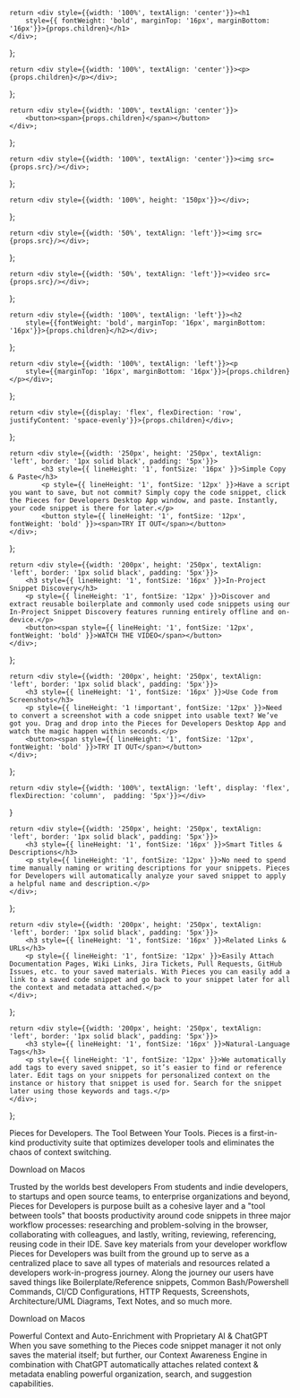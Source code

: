 <!-- Hero Custom Elements -->
    return <div style={{width: '100%', textAlign: 'center'}}><h1
        style={{ fontWeight: 'bold', marginTop: '16px', marginBottom: '16px'}}>{props.children}</h1>
    </div>;
};

    return <div style={{width: '100%', textAlign: 'center'}}><p>{props.children}</p></div>;
};

    return <div style={{width: '100%', textAlign: 'center'}}>
        <button><span>{props.children}</span></button>
    </div>;
};

    return <div style={{width: '100%', textAlign: 'center'}}><img src={props.src}/></div>;
};

<!-- Body Elements -->
    return <div style={{width: '100%', height: '150px'}}></div>;
};

    return <div style={{width: '50%', textAlign: 'left'}}><img src={props.src}/></div>;
};

    return <div style={{width: '50%', textAlign: 'left'}}><video src={props.src}/></div>;
};


    return <div style={{width: '100%', textAlign: 'left'}}><h2
        style={{fontWeight: 'bold', marginTop: '16px', marginBottom: '16px'}}>{props.children}</h2></div>;
};

    return <div style={{width: '100%', textAlign: 'left'}}><p
        style={{marginTop: '16px', marginBottom: '16px'}}>{props.children}</p></div>;
};

    return <div style={{display: 'flex', flexDirection: 'row', justifyContent: 'space-evenly'}}>{props.children}</div>;
};

    return <div style={{width: '250px', height: '250px', textAlign: 'left', border: '1px solid black', padding: '5px'}}>
            <h3 style={{ lineHeight: '1', fontSize: '16px' }}>Simple Copy & Paste</h3>
            <p style={{ lineHeight: '1', fontSize: '12px' }}>Have a script you want to save, but not commit? Simply copy the code snippet, click the Pieces for Developers Desktop App window, and paste. Instantly, your code snippet is there for later.</p>
            <button style={{ lineHeight: '1', fontSize: '12px', fontWeight: 'bold' }}><span>TRY IT OUT</span></button>
    </div>;
};

    return <div style={{width: '200px', height: '250px', textAlign: 'left', border: '1px solid black', padding: '5px'}}>
        <h3 style={{ lineHeight: '1', fontSize: '16px' }}>In-Project Snippet Discovery</h3>
        <p style={{ lineHeight: '1', fontSize: '12px' }}>Discover and extract reusable boilerplate and commonly used code snippets using our In-Project Snippet Discovery features running entirely offline and on-device.</p>
        <button><span style={{ lineHeight: '1', fontSize: '12px', fontWeight: 'bold' }}>WATCH THE VIDEO</span></button>
    </div>;
};

    return <div style={{width: '200px', height: '250px', textAlign: 'left', border: '1px solid black', padding: '5px'}}>
        <h3 style={{ lineHeight: '1', fontSize: '16px' }}>Use Code from Screenshots</h3>
        <p style={{ lineHeight: '1 !important', fontSize: '12px' }}>Need to convert a screenshot with a code snippet into usable text? We’ve got you. Drag and drop into the Pieces for Developers Desktop App and watch the magic happen within seconds.</p>
        <button><span style={{ lineHeight: '1', fontSize: '12px', fontWeight: 'bold' }}>TRY IT OUT</span></button>
    </div>;
};

    return <div style={{width: '100%', textAlign: 'left', display: 'flex', flexDirection: 'column',  padding: '5px'}}></div>
}

    return <div style={{width: '250px', height: '250px', textAlign: 'left', border: '1px solid black', padding: '5px'}}>
        <h3 style={{ lineHeight: '1', fontSize: '16px' }}>Smart Titles & Descriptions</h3>
        <p style={{ lineHeight: '1', fontSize: '12px' }}>No need to spend time manually naming or writing descriptions for your snippets. Pieces for Developers will automatically analyze your saved snippet to apply a helpful name and description.</p>
    </div>;
};

    return <div style={{width: '200px', height: '250px', textAlign: 'left', border: '1px solid black', padding: '5px'}}>
        <h3 style={{ lineHeight: '1', fontSize: '16px' }}>Related Links & URLs</h3>
        <p style={{ lineHeight: '1', fontSize: '12px' }}>Easily Attach Documentation Pages, Wiki Links, Jira Tickets, Pull Requests, GitHub Issues, etc. to your saved materials. With Pieces you can easily add a link to a saved code snippet and go back to your snippet later for all the context and metadata attached.</p>
    </div>;
};

    return <div style={{width: '200px', height: '250px', textAlign: 'left', border: '1px solid black', padding: '5px'}}>
        <h3 style={{ lineHeight: '1', fontSize: '16px' }}>Natural-Language Tags</h3>
        <p style={{ lineHeight: '1', fontSize: '12px' }}>We automatically add tags to every saved snippet, so it’s easier to find or reference later. Edit tags on your snippets for personalized context on the instance or history that snippet is used for. Search for the snippet later using those keywords and tags.</p>
    </div>;
};

<HeroOpening>Pieces for Developers.</HeroOpening>
<HeroOpening>The Tool Between Your Tools.</HeroOpening>
<HeroSubtitle>Pieces is a first-in-kind productivity suite that optimizes developer tools and eliminates
    the chaos of context switching.</HeroSubtitle>

<HeroButton>Download on Macos</HeroButton>
<HeroImage src="https://pieces.app/img/MACOS_HERO.png"></HeroImage>

<Spacer></Spacer>

<BodyImage src="/assets/dev-icons.png"></BodyImage>
<BodyH2>Trusted by the worlds best developers</BodyH2>
<BodyP>From students and indie developers, to startups and open source teams, to enterprise organizations and beyond,
    Pieces for Developers is purpose built as a cohesive layer and a "tool between tools" that boosts productivity
    around code snippets in three major workflow processes: researching and problem-solving in the browser,
    collaborating with colleagues, and lastly, writing, reviewing, referencing, reusing code in their IDE.</BodyP>
<Spacer></Spacer>
<BodyH2>Save key materials from your developer workflow</BodyH2>
<BodyP>Pieces for Developers was built from the ground up to serve as a centralized place to save all types of materials
    and resources related a developers work-in-progress journey.</BodyP>
<BodyP>Along the journey our users have saved things like Boilerplate/Reference snippets, Common Bash/Powershell
    Commands, CI/CD Configurations, HTTP Requests, Screenshots, Architecture/UML Diagrams, Text Notes, and so much
    more.</BodyP>

<FlexRow>
    <ButtonCard1></ButtonCard1>
    <ButtonCard2></ButtonCard2>
    <ButtonCard3></ButtonCard3>
</FlexRow>

<HeroButton>Download on Macos</HeroButton>
<Spacer></Spacer>

<BodyH2>Powerful Context and Auto-Enrichment with Proprietary AI & ChatGPT</BodyH2>
<BodyP>When you save something to the Pieces code snippet manager it not only saves the material itself; but further, our Context Awareness Engine in combination with ChatGPT automatically attaches related context & metadata enabling powerful organization, search, and suggestion capabilities.</BodyP>
<FlexRow>
    <FlexColumn>
        <Card1></Card1>
        <Card2></Card2>
        <Card3></Card3>
    </FlexColumn>
    <BodyVideo src='https://pieces.app/vid/ENRICHMENT_MACOS.mp4'></BodyVideo>
</FlexRow>

